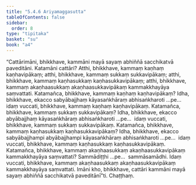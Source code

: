 ```yaml
---
title: "5.4.6 Ariyamaggasutta"
tableOfContents: false
sidebar:
  order: 8
type: "tipitaka"
basket: "su"
book: "a4"
---
```



<DynamicBreadcrumb />

<Division number="237" book="a4">

<Paragraph number="1452" book="a4">
“Cattārimāni, bhikkhave, kammāni mayā sayaṃ abhiññā sacchikatvā paveditāni. Katamāni cattāri? Atthi, bhikkhave, kammaṃ kaṇhaṃ kaṇhavipākaṃ; atthi, bhikkhave, kammaṃ sukkaṃ sukkavipākaṃ; atthi, bhikkhave, kammaṃ kaṇhasukkaṃ kaṇhasukkavipākaṃ; atthi, bhikkhave, kammaṃ akaṇhaasukkaṃ akaṇhaasukkavipākaṃ kammakkhayāya saṃvattati.
</Paragraph>

<Paragraph number="1453" book="a4">
Katamañca, bhikkhave, kammaṃ kaṇhaṃ kaṇhavipākaṃ? Idha, bhikkhave, ekacco sabyābajjhaṃ kāyasaṅkhāraṃ abhisaṅkharoti …pe…  idaṃ vuccati, bhikkhave, kammaṃ kaṇhaṃ kaṇhavipākaṃ.
</Paragraph>

<Paragraph number="1454" book="a4">
Katamañca, bhikkhave, kammaṃ sukkaṃ sukkavipākaṃ? Idha, bhikkhave, ekacco abyābajjhaṃ kāyasaṅkhāraṃ abhisaṅkharoti …pe…  idaṃ vuccati, bhikkhave, kammaṃ sukkaṃ sukkavipākaṃ.
</Paragraph>

<Paragraph number="1455" book="a4">
Katamañca, bhikkhave, kammaṃ kaṇhasukkaṃ kaṇhasukkavipākaṃ? Idha, bhikkhave, ekacco sabyābajjhampi abyābajjhampi kāyasaṅkhāraṃ abhisaṅkharoti …pe…  idaṃ vuccati, bhikkhave, kammaṃ kaṇhasukkaṃ kaṇhasukkavipākaṃ.
</Paragraph>

<Paragraph number="1456" book="a4">
Katamañca, bhikkhave, kammaṃ akaṇhaasukkaṃ akaṇhaasukkavipākaṃ kammakkhayāya saṃvattati? Sammādiṭṭhi …pe…  sammāsamādhi. Idaṃ vuccati, bhikkhave, kammaṃ akaṇhaasukkaṃ akaṇhaasukkavipākaṃ kammakkhayāya saṃvattati. Imāni kho, bhikkhave, cattāri kammāni mayā sayaṃ abhiññā sacchikatvā paveditānī”ti.

</Paragraph>
</Division>

<Paragraph number="1457" type="center" book="a4">
Chaṭṭhaṃ.
</Paragraph>
